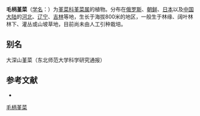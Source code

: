 {{Speciesbox
| name = 毛柄堇菜
| status = 
| status_system = 
| image =
| genus = Viola
| species =  hirtipes
| authority = S. Moore
}}

'''毛柄堇菜'''（[[学名|学名]]：{{lang|la|''Viola hirtipes''}}）为[[堇菜科|堇菜科]][[堇菜属|堇菜属]]的植物。分布在[[俄罗斯|俄罗斯]]、[[朝鲜|朝鲜]]、[[日本|日本]]以及[[中国大陆|中国大陆]]的[[河北|河北]]、[[辽宁|辽宁]]、[[吉林|吉林]]等地，生长于海拔800米的地区，一般生于林缘、阔叶林林下、灌丛或山坡草地，目前尚未由人工引种栽培。

== 别名 ==
大深山堇菜（东北师范大学科学研究通报）

== 参考文献 ==
<div class="references-small">
* {{cite web| url =http://www.bioinfo.cn/db05/KmzwSpecies.php?action=view&id=23802| title =毛柄堇菜| work =《中国高等植物数据库全库》| publisher =中国科学院微生物研究所| author =昆明植物研究所| accessdate =2009-02-25| deadurl =yes| archiveurl =https://web.archive.org/web/20160305061702/http://www.bioinfo.cn/db05/KmzwSpecies.php?action=view&id=23802| archivedate =2016-03-05}}
</div>
{{Taxonbar|from=Q4483394}}

[[Category:堇菜属|毛柄堇菜]]


{{植物小作品}}